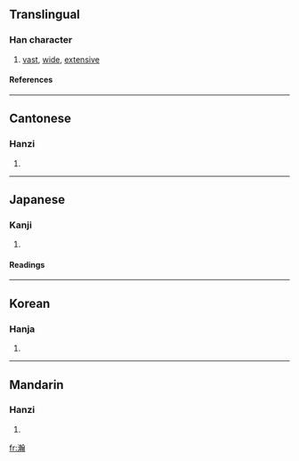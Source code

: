 ==Translingual==
===Han character===
{{Han char|rn=85|rad=水|as=16|sn=19|four=3812<sub>7</sub>|canj=水十十一 (EJJM)}}
# [[vast]], [[wide]], [[extensive]]
====References====
{{Han ref|kx=0659.480|dkj=18652|dj=1069.230|hdz=31782.010|uh=701A|ud=28698|bh=C376|bd=50038}}

----
==Cantonese==
===Hanzi===
{{yue-hanzi|jyut=|y=hon6}}
# {{defn|Cantonese}}

----
==Japanese==
===Kanji===
{{ja-kanji|grade=|rs=水16}}
# {{defn|Japanese}} 
====Readings====
{{ja-readings|on=[[かん]] (kan)|kun=[[ひろい]] (hiroi)}}

----
==Korean==
===Hanja===
{{ko-hanja|hangeul=한|eumhun=|rv=han|mr=han|y=han}}
# {{defn|Korean}}

----
==Mandarin==
===Hanzi===
{{cmn-hanzi|pin=[[hàn]] (han4), [[róng]] (rong2)|wg=han<sup>4</sup>, jung<sup>2</sup>}}
# {{defn|Mandarin}}

[[fr:瀚]]